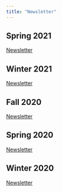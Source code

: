 ```yaml
---
title: "Newsletter"
---
```


## Spring 2021

[Newsletter](PDFS/S21.pdf)

## Winter 2021

[Newsletter](PDFS/W21.pdf)

## Fall 2020

[Newsletter](PDFS/F20.pdf)

## Spring 2020

[Newsletter](PDFS/S20.pdf)

## Winter 2020

[Newsletter](PDFS/W20.pdf)

